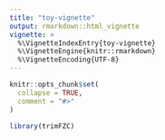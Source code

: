 ```yaml
---
title: "toy-vignette"
output: rmarkdown::html_vignette
vignette: >
  %\VignetteIndexEntry{toy-vignette}
  %\VignetteEngine{knitr::rmarkdown}
  %\VignetteEncoding{UTF-8}
---
```


```r
knitr::opts_chunk$set(
  collapse = TRUE,
  comment = "#>"
)
```

```r
library(trimFZC)
```
